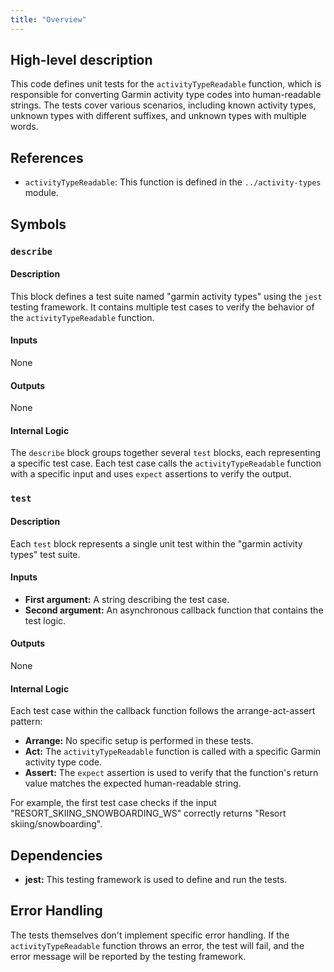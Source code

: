 ```yaml
---
title: "Overview"
---
```


## High-level description
This code defines unit tests for the `activityTypeReadable` function, which is responsible for converting Garmin activity type codes into human-readable strings. The tests cover various scenarios, including known activity types, unknown types with different suffixes, and unknown types with multiple words.

## References
- `activityTypeReadable`: This function is defined in the `../activity-types` module.

## Symbols
### `describe`
#### Description
This block defines a test suite named "garmin activity types" using the `jest` testing framework. It contains multiple test cases to verify the behavior of the `activityTypeReadable` function.

#### Inputs
None

#### Outputs
None

#### Internal Logic
The `describe` block groups together several `test` blocks, each representing a specific test case. Each test case calls the `activityTypeReadable` function with a specific input and uses `expect` assertions to verify the output.

### `test`
#### Description
Each `test` block represents a single unit test within the "garmin activity types" test suite. 

#### Inputs
- **First argument:** A string describing the test case.
- **Second argument:** An asynchronous callback function that contains the test logic.

#### Outputs
None

#### Internal Logic
Each test case within the callback function follows the arrange-act-assert pattern:
- **Arrange:** No specific setup is performed in these tests.
- **Act:** The `activityTypeReadable` function is called with a specific Garmin activity type code.
- **Assert:** The `expect` assertion is used to verify that the function's return value matches the expected human-readable string.

For example, the first test case checks if the input "RESORT_SKIING_SNOWBOARDING_WS" correctly returns "Resort skiing/snowboarding".

## Dependencies
- **jest:** This testing framework is used to define and run the tests.

## Error Handling
The tests themselves don't implement specific error handling. If the `activityTypeReadable` function throws an error, the test will fail, and the error message will be reported by the testing framework.
